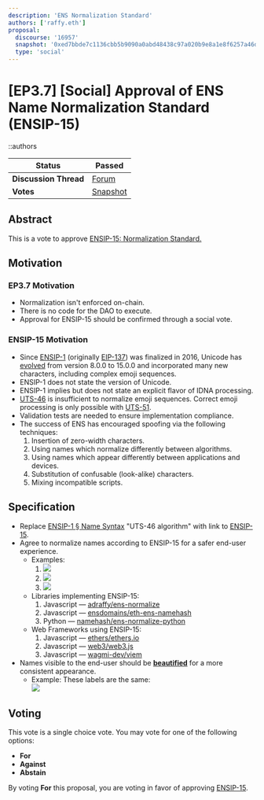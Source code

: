 ```yaml
---
description: 'ENS Normalization Standard'
authors: ['raffy.eth']
proposal:
  discourse: '16957'
  snapshot: '0xed7bbde7c1136cbb5b9090a0abd48438c97a020b9e8a1e8f6257a46d068aa2e0'
  type: 'social'
---
```


# [EP3.7] [Social] Approval of ENS Name Normalization Standard (ENSIP-15)

::authors

| **Status**            | Passed                                                                                                                   |
| --------------------- | ------------------------------------------------------------------------------------------------------------------------ |
| **Discussion Thread** | [Forum](https://discuss.ens.domains/t/16957)                                                                             |
| **Votes**             | [Snapshot](https://snapshot.box/#/s:ens.eth/proposal/0xed7bbde7c1136cbb5b9090a0abd48438c97a020b9e8a1e8f6257a46d068aa2e0) |

## Abstract

This is a vote to approve [ENSIP-15: Normalization Standard.](https://docs.ens.domains/ens-improvement-proposals/ensip-15-normalization-standard)

## Motivation

### EP3.7 Motivation

- Normalization isn't enforced on-chain.
- There is no code for the DAO to execute.
- Approval for ENSIP-15 should be confirmed through a social vote.

### ENSIP-15 Motivation

- Since [ENSIP-1](https://github.com/ensdomains/governance-docs/blob/8e2e6c98198dd31fd2e982987e286fd6ce540319/governance-proposals/ensip-1-ens.md) (originally [EIP-137](https://eips.ethereum.org/EIPS/eip-137)) was finalized in 2016, Unicode has [evolved](https://unicode.org/history/publicationdates.html) from version 8.0.0 to 15.0.0 and incorporated many new characters, including complex emoji sequences.
- ENSIP-1 does not state the version of Unicode.
- ENSIP-1 implies but does not state an explicit flavor of IDNA processing.
- [UTS-46](https://unicode.org/reports/tr46/) is insufficient to normalize emoji sequences. Correct emoji processing is only possible with [UTS-51](https://www.unicode.org/reports/tr51/).
- Validation tests are needed to ensure implementation compliance.
- The success of ENS has encouraged spoofing via the following techniques:
  1. Insertion of zero-width characters.
  2. Using names which normalize differently between algorithms.
  3. Using names which appear differently between applications and devices.
  4. Substitution of confusable (look-alike) characters.
  5. Mixing incompatible scripts.

## Specification

- Replace [ENSIP-1 § Name Syntax](https://docs.ens.domains/ens-improvement-proposals/ensip-1-ens#name-syntax) "UTS-46 algorithm" with link to [ENSIP-15](https://docs.ens.domains/ens-improvement-proposals/ensip-15-normalization-standard).
- Agree to normalize names according to ENSIP-15 for a safer end-user experience.
  - Examples:
    1. ![](https://i.imgur.com/VDOnxXe.png)
    1. ![](https://i.imgur.com/tWDRp8H.png)
    1. ![](https://i.imgur.com/OYIigpp.png)
  - Libraries implementing ENSIP-15:
    1. Javascript — [adraffy/ens-normalize](https://github.com/adraffy/ens-normalize.js)
    2. Javascript — [ensdomains/eth-ens-namehash](https://github.com/ensdomains/eth-ens-namehash)
    3. Python — [namehash/ens-normalize-python](https://github.com/namehash/ens-normalize-python)
  - Web Frameworks using ENSIP-15:
    1. Javascript — [ethers/ethers.io](https://github.com/ethers-io/ethers.js/)
    2. Javascript — [web3/web3.js](https://github.com/web3/web3.js)
    3. Javascript — [wagmi-dev/viem](https://github.com/wagmi-dev/viem)
- Names visible to the end-user should be [**beautified**](https://docs.ens.domains/ens-improvement-proposals/ensip-15-normalization-standard#annex-beautification) for a more consistent appearance.
  - Example: These labels are the same:\
    [![](https://camo.githubusercontent.com/1b7b4f3d0baa83d62415760a4622955e6de1f8f102a8ea5070e21ae0d44ab9ea/68747470733a2f2f692e696d6775722e636f6d2f703772785572452e706e67)](https://camo.githubusercontent.com/1b7b4f3d0baa83d62415760a4622955e6de1f8f102a8ea5070e21ae0d44ab9ea/68747470733a2f2f692e696d6775722e636f6d2f703772785572452e706e67)

## Voting

This vote is a single choice vote. You may vote for one of the following options:

- **For**
- **Against**
- **Abstain**

By voting **For** this proposal, you are voting in favor of approving [ENSIP-15](https://docs.ens.domains/ens-improvement-proposals/ensip-15-normalization-standard).
